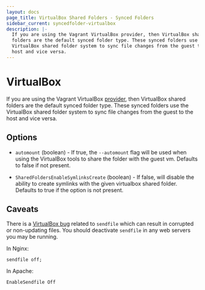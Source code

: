 ```yaml
---
layout: docs
page_title: VirtualBox Shared Folders - Synced Folders
sidebar_current: syncedfolder-virtualbox
description: |-
  If you are using the Vagrant VirtualBox provider, then VirtualBox shared
  folders are the default synced folder type. These synced folders use the
  VirtualBox shared folder system to sync file changes from the guest to the
  host and vice versa.
---
```


# VirtualBox

If you are using the Vagrant VirtualBox [provider](/docs/providers/), then
VirtualBox shared folders are the default synced folder type. These synced
folders use the VirtualBox shared folder system to sync file changes from
the guest to the host and vice versa.

## Options

- `automount` (boolean) - If true, the `--automount` flag will be used when
  using the VirtualBox tools to share the folder with the guest vm. Defaults to false
  if not present.

- `SharedFoldersEnableSymlinksCreate` (boolean) - If false, will disable the
  ability to create symlinks with the given virtualbox shared folder. Defaults to
  true if the option is not present.

## Caveats

There is a [VirtualBox bug][sendfile bug] related to `sendfile` which can result
in corrupted or non-updating files. You should deactivate `sendfile` in any
web servers you may be running.

In Nginx:

    sendfile off;

In Apache:

    EnableSendfile Off

[sendfile bug]: https://github.com/hashicorp/vagrant/issues/351#issuecomment-1339640
